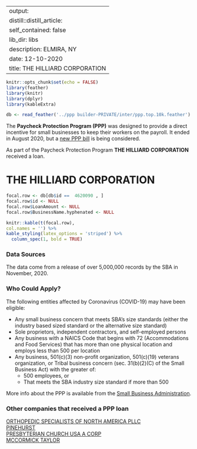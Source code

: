 
---
output:
  distill::distill_article:
    self_contained: false
    lib_dir: libs
description: ELMIRA, NY 
date: 12-10-2020
title: THE HILLIARD CORPORATION 
---




```r
knitr::opts_chunk$set(echo = FALSE)
library(feather)
library(knitr)
library(dplyr)
library(kableExtra)

db <- read_feather('../ppp builder-PRIVATE/inter/ppp.top.10k.feather')

```



The **Paycheck Protection Program (PPP)** was designed to provide a direct incentive for small businesses to keep their workers on the payroll. It ended in August 2020, but a [new PPP bill](https://thehill.com/policy/finance/529092-bipartisan-support-for-new-ppp-loans-gains-momentum-in-congress) is being considered.

As part of the Paycheck Protection Program **THE HILLIARD CORPORATION** received a loan.


# THE HILLIARD CORPORATION 

```r
focal.row <- db[db$id ==  4620090 , ]
focal.row$id <- NULL
focal.row$LoanAmount <- NULL
focal.row$BusinessName.hyphenated <- NULL

knitr::kable(t(focal.row), 
col.names = '') %>%
kable_styling(latex_options = 'striped') %>%
  column_spec(1, bold = TRUE)


```

### Data Sources

The data come from a release of over 5,000,000 records by the SBA in November, 2020.


### Who Could Apply?

The following entities affected by Coronavirus (COVID-19) may have been eligible:

+ Any small business concern that meets SBA’s size standards (either the industry based sized standard or the alternative size standard)
+ Sole proprietors, independent contractors, and self-employed persons
+ Any business with a NAICS Code that begins with 72 (Accommodations and Food Services) that has more than one physical location and employs less than 500 per location
+ Any business, 501(c)(3) non-profit organization, 501(c)(19) veterans organization, or Tribal business concern (sec. 31(b)(2)(C) of the Small Business Act) with the greater of:
  + 500 employees, or 
  + That meets the SBA industry size standard if more than 500


More info about the PPP is available from the [Small Business Administration](https://www.sba.gov/funding-programs/loans/coronavirus-relief-options/paycheck-protection-program).

 
### Other companies that received a PPP loan 
   
 [ORTHOPEDIC SPECIALISTS OF NORTH AMERICA PLLC](/Paycheck-Protection-Program/3472814-ORTHOPEDIC-SPECIALISTS-OF-NORTH-AMERICA-PLLC) <br> [PINEHURST](/Paycheck-Protection-Program/3627657-PINEHURST) <br> [PRESBYTERIAN CHURCH USA A CORP](/Paycheck-Protection-Program/3693409-PRESBYTERIAN-CHURCH-USA-A-CORP) <br> [MCCORMICK TAYLOR](/Paycheck-Protection-Program/3036779-MCCORMICK-TAYLOR) <br>